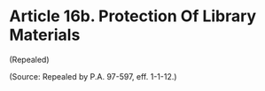 # Article 16b. Protection Of Library Materials {.unnumbered}

<p>(Repealed)</p><p>(Source: Repealed by P.A. 97-597, eff. 1-1-12.)</p>